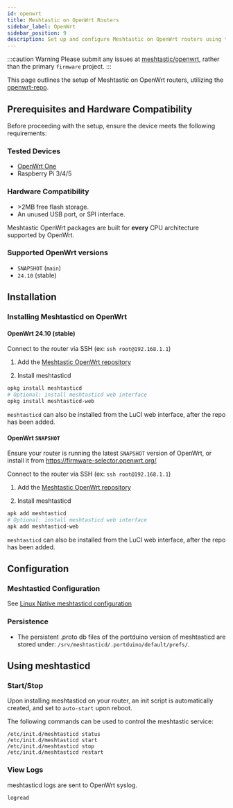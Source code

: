 ```yaml
---
id: openwrt
title: Meshtastic on OpenWrt Routers
sidebar_label: OpenWrt
sidebar_position: 9
description: Set up and configure Meshtastic on OpenWrt routers using the meshtasticd binary.
---
```


:::caution Warning
Please submit any issues at [meshtastic/openwrt](https://github.com/meshtastic/openwrt), rather than the primary `firmware` project.
:::

This page outlines the setup of Meshtastic on OpenWrt routers, utilizing the [openwrt-repo](https://openwrt.meshtastic.org).

## Prerequisites and Hardware Compatibility

Before proceeding with the setup, ensure the device meets the following requirements:

### Tested Devices

- [OpenWrt One](https://one.openwrt.org)
- Raspberry Pi 3/4/5

### Hardware Compatibility

- \>2MB free flash storage.
- An unused USB port, or SPI interface.

Meshtastic OpenWrt packages are built for **every** CPU architecture supported by OpenWrt.

### Supported OpenWrt versions

- `SNAPSHOT` (`main`)
- `24.10` (stable)

## Installation

### Installing Meshtasticd on OpenWrt

#### OpenWrt 24.10 (stable)

Connect to the router via SSH (ex: `ssh root@192.168.1.1`)

1. Add the [Meshtastic OpenWrt repository](https://openwrt.meshtastic.org/#opkg)

2. Install meshtasticd

```sh
opkg install meshtasticd
# Optional: install meshtasticd web interface
opkg install meshtasticd-web
```

`meshtasticd` can also be installed from the LuCI web interface, after the repo has been added.

#### OpenWrt `SNAPSHOT`

Ensure your router is running the latest `SNAPSHOT` version of OpenWrt, or install it from https://firmware-selector.openwrt.org/

Connect to the router via SSH (ex: `ssh root@192.168.1.1`)

1. Add the [Meshtastic OpenWrt repository](https://openwrt.meshtastic.org/#apk)

2. Install meshtasticd

```sh
apk add meshtasticd
# Optional: install meshtasticd web interface
apk add meshtasticd-web
```

`meshtasticd` can also be installed from the LuCI web interface, after the repo has been added.

## Configuration

### Meshtasticd Configuration

See [Linux Native meshtasticd configuration](/docs/hardware/devices/linux-native-hardware/#meshtasticd-configuration)

### Persistence

- The persistent .proto db files of the portduino version of meshtasticd are stored under: `/srv/meshtasticd/.portduino/default/prefs/`.

## Using meshtasticd

### Start/Stop

Upon installing meshtasticd on your router, an init script is automatically created, and set to `auto-start` upon reboot.

The following commands can be used to control the meshtastic service:

```shell
/etc/init.d/meshtasticd status
/etc/init.d/meshtasticd start
/etc/init.d/meshtasticd stop
/etc/init.d/meshtasticd restart
```

### View Logs

meshtasticd logs are sent to OpenWrt syslog.

```shell
logread
```
